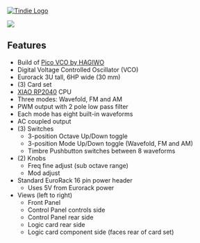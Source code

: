 <a href="https://www.tindie.com/products/28598/"><img src="http://land-boards.com/blwiki/images/5/51/Tindie-mediums.png" alt="Tindie Logo"></img></a> 

<IMG SRC="http://land-boards.com/blwiki/images/8/8b/ER-VCO-03_SET_P1080788-720px.jpg"></IMG>

== Features ==

* Build of [https://note.com/solder_state/n/nca6a1dec3921 Pico VCO by HAGIWO]
* Digital Voltage Controlled Oscillator (VCO)
* Eurorack 3U tall, 6HP wide (30 mm)
* (3) Card set
* [http://land-boards.com/blwiki/index.php?title=QT_Py_(RP2040_based) XIAO RP2040] CPU
* Three modes: Wavefold, FM and AM
* PWM output with 2 pole low pass filter
* Each mode has eight built-in waveforms
* AC coupled output
* (3) Switches
** 3-position Octave Up/Down toggle
** 3-position Mode Up/Down toggle (Wavefold, FM and AM)
** Timbre Pushbutton switches between 8 waveforms
* (2) Knobs
** Freq fine adjust (sub octave range)
** Mod adjust
* Standard EuroRack 16 pin power header
** Uses 5V from Eurorack power
* Views (left to right)
** Front Panel
** Control Panel controls side
** Control Panel rear side
** Logic card rear side
** Logic card component side (faces rear of card set)
